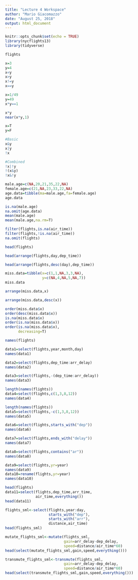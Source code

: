 ```yaml
---
title: "Lecture 4 Workspace"
author: "Mario Giacomazzo"
date: "August 25, 2018"
output: html_document
---
```


```r
knitr::opts_chunk$set(echo = TRUE)
library(nycflights13)
library(tidyverse)
```


```r
flights
```

```r
x=3
y=4
x<y
x>y
x!=y
x==y
```

```r
x=1/49
y=49
x*y==1
```

```r
x*y
near(x*y,1)
```

```r
x=T
y=F

#Basic
x&y
x|y
!x

#Combined
!x|!y
!(x&y)
!x&!y
```


```r
male.age=c(NA,20,21,35,22,NA)
female.age=c(21,NA,23,33,22,NA)
age.data=tibble(ma=male.age,fa=female.age)
age.data

is.na(male.age)
na.omit(age.data)
mean(male.age)
mean(male.age,na.rm=T)
```


```r
filter(flights,is.na(air_time))
filter(flights,!is.na(air_time))
na.omit(flights)
```

```r
head(flights)
```

```r
head(arrange(flights,day,dep_time))
```


```r
head(arrange(flights,desc(day),dep_time))
```

```r
miss.data=tibble(x=c(1,1,NA,3,3,NA),
                 y=c(NA,4,NA,5,NA,7))
miss.data
```

```r
arrange(miss.data,x)
```

```r
arrange(miss.data,desc(x))
```

```r
order(miss.data$x)
order(desc(miss.data$x))
is.na(miss.data$x)
order(is.na(miss.data$x))
order(is.na(miss.data$x),
      decreasing=T)
```




```r
names(flights)
```

```r
data1=select(flights,year,month,day)
names(data1)
```


```r
data2=select(flights,dep_time:arr_delay)
names(data2)
```

```r
data3=select(flights,-(dep_time:arr_delay))
names(data3)
```

```r
length(names(flights))
data4=select(flights,c(1,3,8,12))
names(data4)
```

```r
length(names(flights))
data5=select(flights,-c(1,3,8,12))
names(data5)
```



```r
data6=select(flights,starts_with("dep"))
names(data6)
```

```r
data7=select(flights,ends_with("delay"))
names(data7)
```

```r
data8=select(flights,contains("ar"))
names(data8)
```

```r
data9=select(flights,yr=year)
names(data9)
data10=rename(flights,yr=year)
names(data10)
```

```r
head(flights)
data11=select(flights,dep_time,arr_time,
              air_time,everything())
head(data11)
```

```r
flights_sml<-select(flights,year:day,
                    starts_with("dep"),
                    starts_with("arr"),
                    distance,air_time)
head(flights_sml)
```

```r
mutate_flights_sml<-mutate(flights_sml,
                           gain=arr_delay-dep_delay,
                           speed=distance/air_time*60)
head(select(mutate_flights_sml,gain,speed,everything()))
```

```r
transmute_flights_sml<-transmute(flights_sml,
                           gain=arr_delay-dep_delay,
                           speed=distance/air_time*60)
head(select(transmute_flights_sml,gain,speed,everything()))
```
















